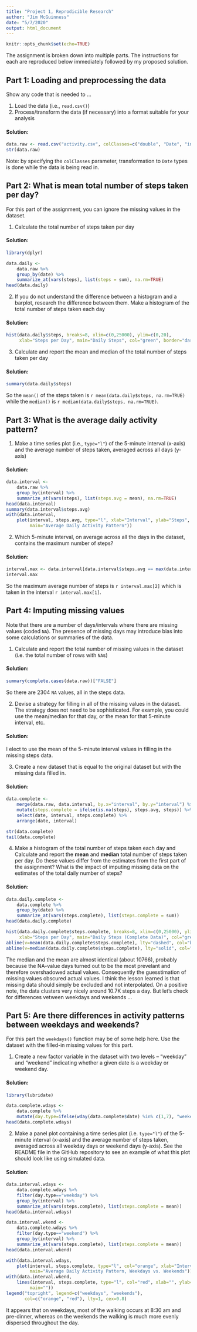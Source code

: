 ```yaml
---
title: "Project 1, Reprodicible Research"
author: "Jim McGuinness"
date: "5/7/2020"
output: html_document
---
```


```r
knitr::opts_chunk$set(echo=TRUE)
```

The assignment is broken down into multiple parts. The instructions for each are reproduced below immediately followed by my proposed solution.

## Part 1: Loading and preprocessing the data

Show any code that is needed to ...

1. Load the data (i.e., `read.csv()`)
2. Process/transform the data (if necessary) into a format suitable for your analysis

#### Solution:
```r
data.raw <- read.csv("activity.csv", colClasses=c("double", "Date", "integer"))
str(data.raw)
```

Note: by specifying the `colClasses` parameter, transformation to `Date` types is done while the data is being read in.


## Part 2: What is mean total number of steps taken per day?
For this part of the assignment, you can ignore the missing values in the dataset.

1. Calculate the total number of steps taken per day

#### Solution:
```r
library(dplyr)
```

```r
data.daily <-
    data.raw %>% 
    group_by(date) %>%
    summarize_at(vars(steps), list(steps = sum), na.rm=TRUE)
head(data.daily)
```

2. If you do not understand the difference between a histogram and a barplot, research the difference between them. Make a histogram of the total number of steps taken each day

#### Solution:

```r
hist(data.daily$steps, breaks=8, xlim=c(0,25000), ylim=c(0,20),
     xlab="Steps per Day", main="Daily Steps", col="green", border="darkgreen")
```

3. Calculate and report the mean and median of the total number of steps taken per day

#### Solution:

```r
summary(data.daily$steps)
```
So the `mean()` of the steps taken is `r mean(data.daily$steps, na.rm=TRUE)` while the `median()` is `r median(data.daily$steps, na.rm=TRUE)`.


## Part 3: What is the average daily activity pattern?

1. Make a time series plot (i.e., `type="l"`) of the 5-minute interval (x-axis) and the average number of steps taken, averaged across all days (y-axis)

#### Solution:

```r
data.interval <-
    data.raw %>% 
    group_by(interval) %>%
    summarize_at(vars(steps), list(steps.avg = mean), na.rm=TRUE)
head(data.interval)
summary(data.interval$steps.avg)
with(data.interval,
    plot(interval, steps.avg, type="l", xlab="Interval", ylab="Steps",
         main="Average Daily Activity Pattern"))
```

2. Which 5-minute interval, on average across all the days in the dataset, contains the maximum number of steps?

#### Solution:

```r
interval.max <- data.interval[data.interval$steps.avg == max(data.interval$steps.avg),]
interval.max
```
So the maximum average number of steps is `r interval.max[2]` which is taken in the interval `r interval.max[1]`.


## Part 4: Imputing missing values
Note that there are a number of days/intervals where there are missing values (coded `NA`). The presence of missing days may introduce bias into some calculations or summaries of the data.

1. Calculate and report the total number of missing values in the dataset (i.e. the total number of rows with `NA`s)

#### Solution:

```r
summary(complete.cases(data.raw))["FALSE"]
```
So there are 2304 `NA` values, all in the steps data.

2. Devise a strategy for filling in all of the missing values in the dataset. The strategy does not need to be sophisticated. For example, you could use the mean/median for that day, or the mean for that 5-minute interval, etc.

#### Solution:

I elect to use the mean of the 5-minute interval values in filling in the missing steps data.

3. Create a new dataset that is equal to the original dataset but with the missing data filled in.

#### Solution:

```r
data.complete <- 
    merge(data.raw, data.interval, by.x="interval", by.y="interval") %>% 
    mutate(steps.complete = ifelse(is.na(steps), steps.avg, steps)) %>%
    select(date, interval, steps.complete) %>%
    arrange(date, interval)

str(data.complete)
tail(data.complete)
```

4. Make a histogram of the total number of steps taken each day and Calculate and report the **mean** and **median** total number of steps taken per day. Do these values differ from the estimates from the first part of the assignment? What is the impact of imputing missing data on the estimates of the total daily number of steps?

#### Solution:

```r
data.daily.complete <-
    data.complete %>% 
    group_by(date) %>%
    summarize_at(vars(steps.complete), list(steps.complete = sum))
head(data.daily.complete)

hist(data.daily.complete$steps.complete, breaks=8, xlim=c(0,25000), ylim=c(0,25),
     xlab="Steps per Day", main="Daily Steps (Complete Data)", col="green", border="darkgreen")
abline(v=mean(data.daily.complete$steps.complete), lty="dashed", col="blue")
abline(v=median(data.daily.complete$steps.complete), lty="solid", col="red")
```

The median and the mean are almost identical (about 10766), probably because the NA-value days turned out to be the most prevelant and therefore overshadowed actual values. Consequently the guesstimation of missing values obscured actual values. I think the lesson learned is that missing data should simply be excluded and not interpolated. On a positive note, the data clusters very nicely around 10.7K steps a day. But let's check for differences vetween weekdays and weekends ...


## Part 5: Are there differences in activity patterns between weekdays and weekends?
    
For this part the `weekdays()` function may be of some help here. Use the dataset with the filled-in missing values for this part.

1. Create a new factor variable in the dataset with two levels – “weekday” and “weekend” indicating whether a given date is a weekday or weekend day.

#### Solution:

```r
library(lubridate)
```
```r
data.complete.wdays <-
    data.complete %>%
    mutate(day.type=ifelse(wday(data.complete$date) %in% c(1,7), "weekend", "weekday"))
head(data.complete.wdays)
```

2. Make a panel plot containing a time series plot (i.e. `type="l"`) of the 5-minute interval (x-axis) and the average number of steps taken, averaged across all weekday days or weekend days (y-axis). See the README file in the GitHub repository to see an example of what this plot should look like using simulated data.

#### Solution:

```r
data.interval.wdays <-
    data.complete.wdays %>%
    filter(day.type=="weekday") %>%
    group_by(interval) %>%
    summarize_at(vars(steps.complete), list(steps.complete = mean))
head(data.interval.wdays)

data.interval.wkend <-
    data.complete.wdays %>%
    filter(day.type=="weekend") %>%
    group_by(interval) %>%
    summarize_at(vars(steps.complete), list(steps.complete = mean))
head(data.interval.wkend)

with(data.interval.wdays,
    plot(interval, steps.complete, type="l", col="orange", xlab="Interval", ylab="Steps",
         main="Average Daily Activity Pattern, Weekdays vs. Weekends"))
with(data.interval.wkend,
    lines(interval, steps.complete, type="l", col="red", xlab="", ylab="",
         main=""))
legend("topright", legend=c("weekdays", "weekends"),
       col=c("orange", "red"), lty=1, cex=0.8)
```

It appears that on weekdays, most of the walking occurs at 8:30 am and pre-dinner, whereas on the weekends the walking is much more evenly dispersed throughout the day.
